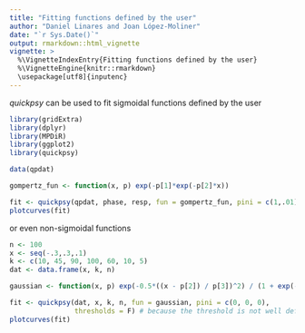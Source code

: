 ```yaml
---
title: "Fitting functions defined by the user"
author: "Daniel Linares and Joan López-Moliner"
date: "`r Sys.Date()`"
output: rmarkdown::html_vignette
vignette: >
  %\VignetteIndexEntry{Fitting functions defined by the user}
  %\VignetteEngine{knitr::rmarkdown}
  \usepackage[utf8]{inputenc}
---
```


*quickpsy* can be used to fit sigmoidal functions defined by the user

```r
library(gridExtra)
library(dplyr)
library(MPDiR)
library(ggplot2)
library(quickpsy)

data(qpdat)

gompertz_fun <- function(x, p) exp(-p[1]*exp(-p[2]*x))

fit <- quickpsy(qpdat, phase, resp, fun = gompertz_fun, pini = c(1,.01))
plotcurves(fit)
```

or even non-sigmoidal functions

```r
n <- 100
x <- seq(-.3,.3,.1) 
k <- c(10, 45, 90, 100, 60, 10, 5)
dat <- data.frame(x, k, n)

gaussian <- function(x, p) exp(-0.5*((x - p[2]) / p[3])^2) / (1 + exp(-p[1]))

fit <- quickpsy(dat, x, k, n, fun = gaussian, pini = c(0, 0, 0), 
                thresholds = F) # because the threshold is not well defined
plotcurves(fit)
```

